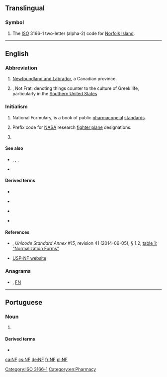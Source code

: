 {{also|.nf|1NF|2NF|3NF|4NF|5NF|6NF|NF|Nf.|nF|nf|nf3}}
==Translingual==

===Symbol===
{{head|mul|symbol}}

# The [[ISO]] 3166-1 two-letter (alpha-2) code for [[Norfolk Island]].

[[Category:ISO 3166-1]]

----

==English==

===Abbreviation===
{{rfc-header|Abbreviation}}
{{head|en|abbreviation}}

# {{label|en|Canada}} [[Newfoundland and Labrador]], a Canadian province.
# {{label|en|slang}}, Not Frat; denoting things counter to the culture of Greek life, particularly in the [[Southern United States]]

===Initialism===
{{rfc-header|Initialism}}
{{head|en|initialism}}

# {{label|en|US}} National Formulary, is a book of public [[pharmacopeial]] [[standards]].
# {{label|en|US|aviation}} Prefix code for [[NASA]] research [[fighter plane]] designations.
# {{lb|en|Unicode}} {{l|en|normalization|'''N'''ormalization}} {{l|en|form|'''F'''orm}}

====See also====
* {{sense|in Unicode}} {{l|en|C}}, {{l|en|D}}, {{l|en|KC}}, {{l|en|KD}}
* {{l|en|USP}}

====Derived terms====
{{top4}}
* {{l|en|NFC}}
{{mid4}}
* {{l|en|NFD}}
{{mid4}}
* {{l|en|NFKC}}
{{mid4}}
* {{l|en|NFKD}}
{{bottom}}

====References====
* {{w|Unicode Consortium}}, ''Unicode Standard Annex #15'', revision 41 (2014-06-05), § 1.2, [http://www.unicode.org/reports/tr15/#Normalization_Forms_Table table 1: “Normalization Forms”]
* [http://www.usp.org/USPNF/ USP-NF website]

===Anagrams===
* {{l|en|fn}} , [[FN#English|FN]]

[[Category:en:Pharmacy]]

----

==Portuguese==

===Noun===
{{pt-noun|f|s}}

# {{initialism of|nota fiscal|lang=pt}} {{gloss|receipt}}

====Derived terms====
* {{l|pt|NF-e}}

[[ca:NF]]
[[cs:NF]]
[[de:NF]]
[[fr:NF]]
[[pl:NF]]